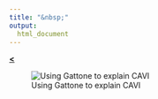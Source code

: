 ```yaml
---
title: "&nbsp;"
output: 
  html_document
---
```


[**<**](/Rmarkdowns/ConferencesAndTalks.html)

![Using Gattone to explain CAVI](../images/vbcat.png)
